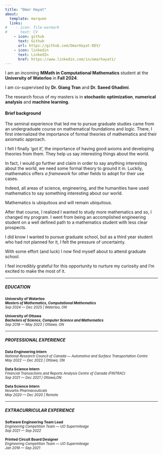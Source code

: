 ```yaml
---
title: "Omar Hayat"
about:
  template: marquee 
  links:
#    - icon: file-earmark
#      text: CV
    - icon: github
      text: Github
      url: https://github.com/OmarHayat-DEV/
    - icon: linkedin
      text: LinkedIn
      href: https://www.linkedin.com/in/omarhayat1/
---
```


I am an incoming **MMath in Computational Mathematics** student at the **University of Waterloo** in **Fall 2024**.

I am co-supervised by <a  onclick="window.open('https://uwaterloo.ca/scholar/g6tran/home')" style="cursor: pointer;">**Dr. Giang Tran**</a> and <a  onclick="window.open('https://www.saeedghadimi.com/home')" style="cursor: pointer;">**Dr. Saeed Ghadimi**</a>. 

The research focus of my masters is in **stochastic optimization**, **numerical analysis** and **machine learning**. 


#### Brief background
The seminal experience that led me to pursue graduate studies came from an undergraduate course on mathematical foundations and logic. There, I first internalized the importance of formal theories of mathematics and their axiomatic approach. 

I felt I finally 'got it', the importance of having good axioms and developing theories from them. They help us say interesting things about the world. 

In fact, I would go further and claim in order to say anything interesting about the world, we need some formal theory to ground it in. Luckily, mathematics offers *a framework* for other fields to adopt for their use cases. 

Indeed, all areas of science, engineering, and the humanities have used mathematics to say something interesting about our world.  

Mathematics is ubiquitous and will remain ubiquitous. 

After that course, I realized I wanted to study more mathematics and so, I changed my program. I went from being an accomplished engineering student on a well defined path to a mathematics student with less clear prospects. 

I did know I wanted to pursue graduate school, but as a third year student who had not planned for it, I felt the pressure of uncertainty.  

With some effort (and luck) I now find myself about to attend graduate school. 

I feel incredibly grateful for this opportunity to nurture my curiosity and I'm excited to make the most of it.
 
___
##### EDUCATION
  <span style="font-size: 0.85em;">
  <a onclick="window.open('https://uwaterloo.ca/computational-mathematics/current-masters-students/degree-requirements')" style="cursor: pointer;"> 
  **University of Waterloo**
  </a> <br>
   <span style="font-size:0.95em;">
   ***Masters of Mathematics, Computational Mathematics*** <br/> 
   *Sep 2024 --- Dec 2025 | Waterloo, ON*
   </span> 
</span> 

<span style="font-size:0.85em;">
**University of Ottawa** <br/>
 <span style="font-size:0.95em;">
 ***Bachelors of Science, Computer Science and Mathematics*** <br/>
 *Sep 2018 --- May 2023 | Ottawa, ON*
 </span>
</span> 

___
##### PROFESSIONAL EXPERIENCE
<span style="font-size:0.85em;">
**Data Engineering Intern**<br/>
 <span style="font-size:0.95em;">
  <a onclick="window.open('https://nrc.canada.ca/en/research-development/research-collaboration/research-centres/automotive-surface-transportation-research-centre')" style="cursor: pointer;">
  *National Research Council of Canada --- Automotive and Surface Transportation Centre* 
 </a> <br/>
 *May 2022 --- Dec 2022 | Ottawa, ON * 
 </span>
</span> 

<span style="font-size:0.85em;">
**Data Science Intern**<br/>
 <span style="font-size:0.95em;">
 <a onclick="window.open('https://fintrac-canafe.canada.ca/intro-eng')" style="cursor: pointer;">
 *Financial Transactions and Reports Analysis Centre of Canada (FINTRAC)*
 </a> <br/>
 *Sep 2021 --- Dec 2021 | Ottawa,ON *
 </span>
</span> 

<span style="font-size:0.85em;">
**Data Science Intern **<br/>
 <span style="font-size:0.95em;">
 <a onclick="window.open('https://www.novartis.com/')" style="cursor: pointer;">
 *Novartis Pharmaceuticals * 
 </a>
 <br/>
 *May 2020 --- Dec 2020 | Remote* 
 </span>
</span> 

___
##### EXTRACURRICULAR EXPERIENCE 
<span style="font-size:0.85em;">
**Software Engineering Team Lead**<br/>
 <span style="font-size:0.95em;">
 <a onclick="window.open('https://uosupermileage.ca/')" style="cursor: pointer;">
 *Engineering Competition Team --- UO Supermileage* 
 </a>
 <br/>
 *Sep 2021 --- Sep 2022*
 </span>
</span> 

<span style="font-size:0.85em;">
**Printed Circuit Board Designer**<br/>
 <span style="font-size:0.95em;">
 <a onclick="window.open('https://uosupermileage.ca/')" style="cursor: pointer;">
 *Engineering Competition Team --- UO Supermileage*
 </a>
 <br/>
 *Jan 2019 --- Sep 2021*
 </span>
</span> 
